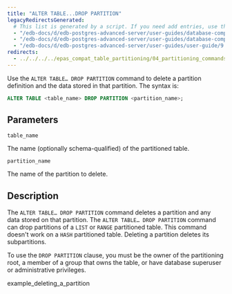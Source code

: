 ```yaml
---
title: "ALTER TABLE...DROP PARTITION"
legacyRedirectsGenerated:
  # This list is generated by a script. If you need add entries, use the `legacyRedirects` key.
  - "/edb-docs/d/edb-postgres-advanced-server/user-guides/database-compatibility-for-oracle-developers-guide/9.6/Database_Compatibility_for_Oracle_Developers_Guide_v9.6.1.113.html"
  - "/edb-docs/d/edb-postgres-advanced-server/user-guides/database-compatibility-for-oracle-developers-guide/9.5/Database_Compatibility_for_Oracle_Developers_Guide.1.338.html"
  - "/edb-docs/d/edb-postgres-advanced-server/user-guides/user-guide/9.5/EDB_Postgres_Enterprise_Guide.1.062.html"
redirects:
  - ../../../../epas_compat_table_partitioning/04_partitioning_commands_compatible_with_oracle_databases/13_alter_table_drop_partition #generated for docs/epas/reorg-role-use-case-mode
---
```


<div id="alter_table_drop_partition" class="registered_link"></div>

Use the `ALTER TABLE… DROP PARTITION` command to delete a partition definition and the data stored in that partition. The syntax is:

```sql
ALTER TABLE <table_name> DROP PARTITION <partition_name>;
```

## Parameters

`table_name`

 The name (optionally schema-qualified) of the partitioned table.

`partition_name`

 The name of the partition to delete.

## Description

The `ALTER TABLE… DROP PARTITION` command deletes a partition and any data stored on that partition. The `ALTER TABLE… DROP PARTITION` command can drop partitions of a `LIST` or `RANGE` partitioned table. This command doesn't work on a `HASH` partitioned table. Deleting a partition deletes its subpartitions.

To use the `DROP PARTITION` clause, you must be the owner of the partitioning root, a member of a group that owns the table, or have database superuser or administrative privileges.

<div class="toctree" maxdepth="3">

example_deleting_a_partition

</div>
